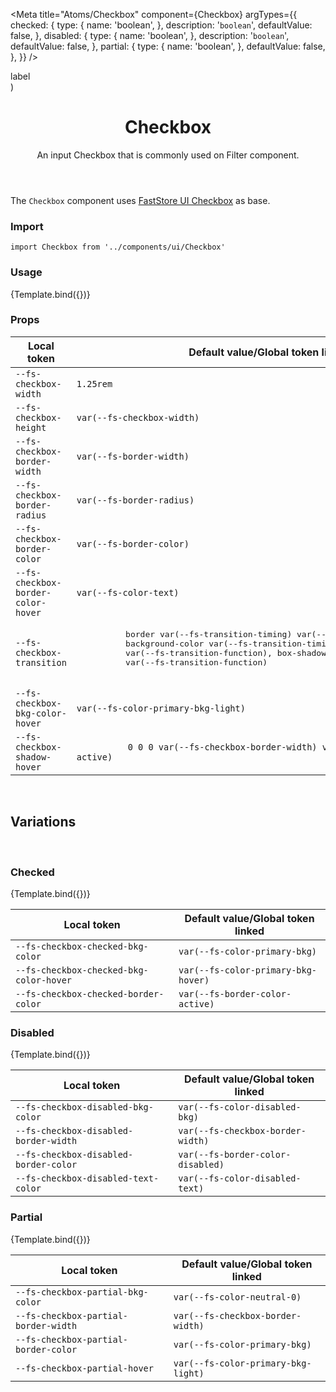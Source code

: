 

<Meta
  title="Atoms/Checkbox"
  component={Checkbox}
  argTypes={{
    checked: {
      type: {
        name: 'boolean',
      },
      description: '`boolean`',
      defaultValue: false,
    },
    disabled: {
      type: {
        name: 'boolean',
      },
      description: '`boolean`',
      defaultValue: false,
    },
    partial: {
      type: {
        name: 'boolean',
      },
      defaultValue: false,
    },
  }}
/>

  <div style={{ display: 'flex' }}>
    <Checkbox id={id} {...args} />
    <label htmlFor={id} style={{ paddingLeft: '1rem' }}>
      label
    </label>
  </div>
)

<header>

# Checkbox

An input Checkbox that is commonly used on Filter component.

</header>

The `Checkbox` component uses [FastStore UI Checkbox](https://www.faststore.dev/reference/ui/atoms/Checkbox) as base.

### Import

`import Checkbox from '../components/ui/Checkbox'`

### Usage

<Canvas>
  <Story
    name="default"
    args={{
      id: 'checkbox-default',
    }}
  >
    {Template.bind({})}
  </Story>
</Canvas>

### Props

<ArgsTable story="default" />

<table
  style={{
    width: '100%',
  }}
>
  <thead>
    <tr>
      <th>Local token</th>
      <th>Default value/Global token linked</th>
    </tr>
  </thead>
  <tbody>
    <tr>
      <td>
        <code>--fs-checkbox-width</code>
      </td>
      <td>
        <code>1.25rem</code>
      </td>
    </tr>
    <tr>
      <td>
        <code>--fs-checkbox-height</code>
      </td>
      <td>
        <code>var(--fs-checkbox-width)</code>
      </td>
    </tr>
    <tr>
      <td>
        <code>--fs-checkbox-border-width</code>
      </td>
      <td>
        <code>var(--fs-border-width)</code>
      </td>
    </tr>
    <tr>
      <td>
        <code>--fs-checkbox-border-radius</code>
      </td>
      <td>
        <code>var(--fs-border-radius)</code>
      </td>
    </tr>
    <tr>
      <td>
        <code>--fs-checkbox-border-color</code>
      </td>
      <td>
        <div style={{ backgroundColor: 'var(--fs-border-color)' }} />
        <code>var(--fs-border-color)</code>
      </td>
    </tr>
    <tr>
      <td>
        <code>--fs-checkbox-border-color-hover</code>
      </td>
      <td>
        <div style={{ backgroundColor: 'var(--fs-color-text)' }} />
        <code>var(--fs-color-text)</code>
      </td>
    </tr>
    <tr>
      <td>
        <code>--fs-checkbox-transition</code>
      </td>
      <td>
        <pre
          style={{
            fontSize: '0.8125rem',
            backgroundColor: '#F8F8F8',
            color: '#333333',
            padding: '3px 5px',
            border: '1px solid #EEEEEE',
            borderRadius: '3px',
          }}
        >
          border var(--fs-transition-timing) var(--fs-transition-function),
          background-color var(--fs-transition-timing)
          var(--fs-transition-function), box-shadow var(--fs-transition-timing)
          var(--fs-transition-function)
        </pre>
      </td>
    </tr>
    <tr>
      <td>
        <code>--fs-checkbox-bkg-color-hover</code>
      </td>
      <td>
        <div style={{ backgroundColor: 'var(--fs-color-primary-bkg-light)' }} />
        <code>var(--fs-color-primary-bkg-light)</code>
      </td>
    </tr>
    <tr>
      <td>
        <code>--fs-checkbox-shadow-hover</code>
      </td>
      <td>
        <code>
          0 0 0 var(--fs-checkbox-border-width) var(--fs-border-color-active)
        </code>
      </td>
    </tr>
  </tbody>
</table>

<br />

## Variations

<br />

### Checked

<Canvas>
  <Story
    name="checked"
    args={{
      id: 'checkbox-checked',
      checked: true,
      disabled: false,
      partial: false,
    }}
  >
    {Template.bind({})}
  </Story>
</Canvas>

<table>
  <thead>
    <tr>
      <th>Local token</th>
      <th>Default value/Global token linked</th>
    </tr>
  </thead>
  <tbody>
    <tr>
      <td>
        <code>--fs-checkbox-checked-bkg-color</code>
      </td>
      <td>
        <div style={{ backgroundColor: 'var(--fs-color-primary-bkg)' }} />
        <code>var(--fs-color-primary-bkg)</code>
      </td>
    </tr>
    <tr>
      <td>
        <code>--fs-checkbox-checked-bkg-color-hover</code>
      </td>
      <td>
        <div style={{ backgroundColor: 'var(--fs-color-primary-bkg-hover)' }} />
        <code>var(--fs-color-primary-bkg-hover)</code>
      </td>
    </tr>
    <tr>
      <td>
        <code>--fs-checkbox-checked-border-color</code>
      </td>
      <td>
        <div style={{ backgroundColor: 'var(--fs-border-color-active)' }} />
        <code>var(--fs-border-color-active)</code>
      </td>
    </tr>
  </tbody>
</table>

### Disabled

<Canvas>
  <Story
    name="disabled"
    args={{
      id: 'checkbox-disabled',
      disabled: true,
      checked: false,
      partial: false,
    }}
  >
    {Template.bind({})}
  </Story>
</Canvas>

<table>
  <thead>
    <tr>
      <th>Local token</th>
      <th>Default value/Global token linked</th>
    </tr>
  </thead>
  <tbody>
    <tr>
      <td>
        <code>--fs-checkbox-disabled-bkg-color</code>
      </td>
      <td>
        <div style={{ backgroundColor: 'var(--fs-color-disabled-bkg)' }} />
        <code>var(--fs-color-disabled-bkg)</code>
      </td>
    </tr>
    <tr>
      <td>
        <code>--fs-checkbox-disabled-border-width</code>
      </td>
      <td>
        <code>var(--fs-checkbox-border-width)</code>
      </td>
    </tr>
    <tr>
      <td>
        <code>--fs-checkbox-disabled-border-color</code>
      </td>
      <td>
        <div style={{ backgroundColor: 'var(--fs-border-color-disabled)' }} />
        <code>var(--fs-border-color-disabled)</code>
      </td>
    </tr>
    <tr>
      <td>
        <code>--fs-checkbox-disabled-text-color</code>
      </td>
      <td>
        <div style={{ backgroundColor: 'var(--fs-color-disabled-text)' }} />
        <code>var(--fs-color-disabled-text)</code>
      </td>
    </tr>
  </tbody>
</table>

### Partial

<Canvas>
  <Story
    name="partial"
    args={{
      id: 'checkbox-partial',
      partial: true,
      disabled: false,
      checked: true,
    }}
  >
    {Template.bind({})}
  </Story>
</Canvas>

<table>
  <thead>
    <tr>
      <th>Local token</th>
      <th>Default value/Global token linked</th>
    </tr>
  </thead>
  <tbody>
    <tr>
      <td>
        <code>--fs-checkbox-partial-bkg-color</code>
      </td>
      <td>
        <div style={{ backgroundColor: 'var(--fs-color-neutral-0)' }} />
        <code>var(--fs-color-neutral-0)</code>
      </td>
    </tr>
    <tr>
      <td>
        <code>--fs-checkbox-partial-border-width</code>
      </td>
      <td>
        <code>var(--fs-checkbox-border-width)</code>
      </td>
    </tr>
    <tr>
      <td>
        <code>--fs-checkbox-partial-border-color</code>
      </td>
      <td>
        <div style={{ backgroundColor: 'var(--fs-color-primary-bkg)' }} />
        <code>var(--fs-color-primary-bkg)</code>
      </td>
    </tr>
    <tr>
      <td>
        <code>--fs-checkbox-partial-hover</code>
      </td>
      <td>
        <div style={{ backgroundColor: 'var(--fs-color-primary-bkg-light)' }} />
        <code>var(--fs-color-primary-bkg-light)</code>
      </td>
    </tr>
  </tbody>
</table>
